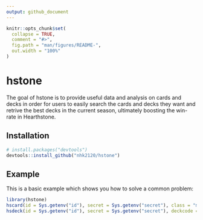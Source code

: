 ```yaml
---
output: github_document
---
```


```r
knitr::opts_chunk$set(
  collapse = TRUE,
  comment = "#>",
  fig.path = "man/figures/README-",
  out.width = "100%"
)
```

# hstone

The goal of hstone is to provide useful data and analysis on cards and decks in order for users to easily search the cards and decks they want and retrive the best decks in the current season, ultimately boosting the win-rate in Hearthstone. 


## Installation

```r
# install.packages("devtools")
devtools::install_github("nhk2120/hstone")
```



## Example

This is a basic example which shows you how to solve a common problem:

```r
library(hstone)
hscard(id = Sys.getenv("id"), secret = Sys.getenv("secret"), class = "mage", manaCost = 5, attack = 5, orderBy = "health")
hsdeck(id = Sys.getenv("id"), secret = Sys.getenv("secret"), deckcode = "AAECAaoIAqH4AualAw7TAeAGkwn6qgL28AKP+wKc/wKMhQP2igO0lwPGmQP0mQPUpQPYqQMA")
```
